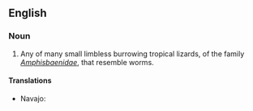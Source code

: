 ==English==

===Noun===
{{en-noun|head=[[worm]] [[lizard]]}}

# Any of many small limbless burrowing tropical lizards, of the family ''[[Amphisbaenidae]]'', that resemble worms.

====Translations====
{{trans-top|lizard of ''Amphisbaenidae''}}
* Navajo: {{t|nv|naʼashǫ́ʼii bijáád ádinígíí}}
{{trans-mid}}
{{trans-bottom}}